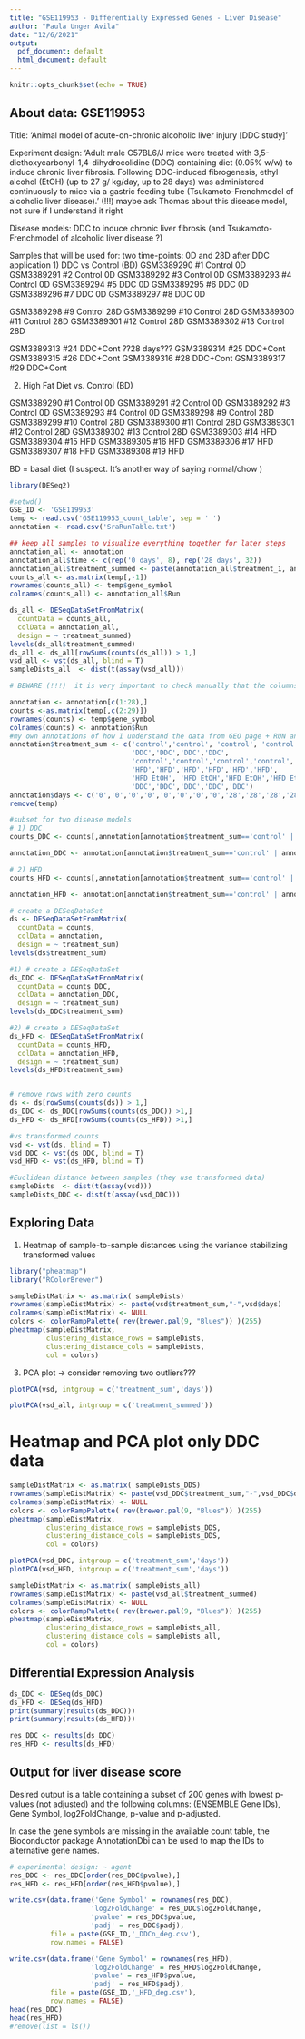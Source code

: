 ```yaml
---
title: "GSE119953 - Differentially Expressed Genes - Liver Disease"
author: "Paula Unger Avila"
date: "12/6/2021"
output:
  pdf_document: default
  html_document: default
---
```


```r
knitr::opts_chunk$set(echo = TRUE)
```

## About data: GSE119953
Title: 'Animal model of acute-on-chronic alcoholic liver injury [DDC study]' 

Experiment design: 
'Adult male C57BL6/J mice were treated with 3,5-diethoxycarbonyl-1,4-dihydrocolidine (DDC) containing diet (0.05% w/w) to induce chronic liver fibrosis. Following DDC-induced fibrogenesis, ethyl alcohol (EtOH) (up to 27 g/ kg/day, up to 28 days) was administered continuously to mice via a gastric feeding tube (Tsukamoto-Frenchmodel of alcoholic liver disease).'
(!!!) maybe ask Thomas about this disease model, not sure if I understand it right

Disease models: 
DDC to induce chronic liver fibrosis (and Tsukamoto-Frenchmodel of alcoholic liver disease ?)

Samples that will be used for:
two time-points: 0D and 28D after DDC application 
1) DDC vs Control (BD)
GSM3389290	#1 Control 0D
GSM3389291	#2 Control 0D
GSM3389292	#3 Control 0D
GSM3389293	#4 Control 0D
GSM3389294	#5 DDC 0D
GSM3389295	#6 DDC 0D
GSM3389296	#7 DDC 0D
GSM3389297	#8 DDC 0D

GSM3389298	#9 Control 28D
GSM3389299	#10 Control 28D
GSM3389300	#11 Control 28D
GSM3389301	#12 Control 28D
GSM3389302	#13 Control 28D

GSM3389313	#24 DDC+Cont ??28 days???
GSM3389314	#25 DDC+Cont
GSM3389315	#26 DDC+Cont
GSM3389316	#28 DDC+Cont
GSM3389317	#29 DDC+Cont

2) High Fat Diet vs. Control (BD)
          
GSM3389290	#1 Control 0D
GSM3389291	#2 Control 0D
GSM3389292	#3 Control 0D
GSM3389293	#4 Control 0D
GSM3389298	#9 Control 28D
GSM3389299	#10 Control 28D
GSM3389300	#11 Control 28D
GSM3389301	#12 Control 28D
GSM3389302	#13 Control 28D
GSM3389303	#14 HFD
GSM3389304	#15 HFD
GSM3389305	#16 HFD
GSM3389306	#17 HFD
GSM3389307	#18 HFD
GSM3389308	#19 HFD


BD = basal diet (I suspect. It's another way of saying normal/chow )

```r
library(DESeq2)

#setwd()
GSE_ID <- 'GSE119953'
temp <- read.csv('GSE119953_count_table', sep = ' ')
annotation <- read.csv('SraRunTable.txt')

## keep all samples to visualize everything together for later steps 
annotation_all <- annotation 
annotation_all$time <- c(rep('0 days', 8), rep('28 days', 32))
annotation_all$treatment_summed <- paste(annotation_all$treatment_1, annotation_all$treatment_2, annotation_all$time) 
counts_all <- as.matrix(temp[,-1])
rownames(counts_all) <- temp$gene_symbol
colnames(counts_all) <- annotation_all$Run

ds_all <- DESeqDataSetFromMatrix(
  countData = counts_all,
  colData = annotation_all,
  design = ~ treatment_summed)
levels(ds_all$treatment_summed)
ds_all <- ds_all[rowSums(counts(ds_all)) > 1,]
vsd_all <- vst(ds_all, blind = T)
sampleDists_all  <- dist(t(assay(vsd_all)))

# BEWARE (!!!)  it is very important to check manually that the columns of the count matrix correspond to the rows of the sample information table.

annotation <- annotation[c(1:28),]
counts <-as.matrix(temp[,c(2:29)])
rownames(counts) <- temp$gene_symbol 
colnames(counts) <- annotation$Run
#my own annotations of how I understand the data from GEO page + RUN annotations
annotation$treatment_sum <- c('control','control', 'control', 'control',
                              'DDC','DDC','DDC','DDC',
                              'control','control','control','control','control',
                              'HFD','HFD','HFD','HFD','HFD','HFD',
                              'HFD EtOH', 'HFD EtOH','HFD EtOH','HFD EtOH', 
                              'DDC','DDC','DDC','DDC','DDC')
annotation$days <- c('0','0','0','0','0','0','0','0','28','28','28','28','28','28','28','28','28','28','28','28','28','28','28','28','28','28','28','28')
remove(temp)

#subset for two disease models 
# 1) DDC
counts_DDC <- counts[,annotation[annotation$treatment_sum=='control' | annotation$treatment_sum== 'DDC', 'Run' ]]

annotation_DDC <- annotation[annotation$treatment_sum=='control' | annotation$treatment_sum== 'DDC',]

# 2) HFD
counts_HFD <- counts[,annotation[annotation$treatment_sum=='control' | annotation$treatment_sum== 'HFD', 'Run' ]]

annotation_HFD <- annotation[annotation$treatment_sum=='control' | annotation$treatment_sum== 'HFD',]

# create a DESeqDataSet 
ds <- DESeqDataSetFromMatrix(
  countData = counts,
  colData = annotation,
  design = ~ treatment_sum)
levels(ds$treatment_sum)

#1) # create a DESeqDataSet 
ds_DDC <- DESeqDataSetFromMatrix(
  countData = counts_DDC,
  colData = annotation_DDC,
  design = ~ treatment_sum)
levels(ds_DDC$treatment_sum)

#2) # create a DESeqDataSet 
ds_HFD <- DESeqDataSetFromMatrix(
  countData = counts_HFD,
  colData = annotation_HFD,
  design = ~ treatment_sum)
levels(ds_HFD$treatment_sum)


# remove rows with zero counts
ds <- ds[rowSums(counts(ds)) > 1,]
ds_DDC <- ds_DDC[rowSums(counts(ds_DDC)) >1,]
ds_HFD <- ds_HFD[rowSums(counts(ds_HFD)) >1,]

#vs transformed counts 
vsd <- vst(ds, blind = T)
vsd_DDC <- vst(ds_DDC, blind = T)
vsd_HFD <- vst(ds_HFD, blind = T)

#Euclidean distance between samples (they use transformed data)
sampleDists  <- dist(t(assay(vsd)))
sampleDists_DDC <- dist(t(assay(vsd_DDC)))
```

## Exploring Data

1. Heatmap of sample-to-sample distances using the variance stabilizing transformed values 

```r
library("pheatmap")
library("RColorBrewer")

sampleDistMatrix <- as.matrix( sampleDists)
rownames(sampleDistMatrix) <- paste(vsd$treatment_sum,"-",vsd$days)
colnames(sampleDistMatrix) <- NULL
colors <- colorRampPalette( rev(brewer.pal(9, "Blues")) )(255)
pheatmap(sampleDistMatrix,
         clustering_distance_rows = sampleDists,
         clustering_distance_cols = sampleDists,
         col = colors)
```


3. PCA plot
-> consider removing two outliers??? 

```r
plotPCA(vsd, intgroup = c('treatment_sum','days'))

```

```r
plotPCA(vsd_all, intgroup = c('treatment_summed'))

```

# Heatmap and PCA plot only DDC data

```r
sampleDistMatrix <- as.matrix( sampleDists_DDS)
rownames(sampleDistMatrix) <- paste(vsd_DDC$treatment_sum,"-",vsd_DDC$days)
colnames(sampleDistMatrix) <- NULL
colors <- colorRampPalette( rev(brewer.pal(9, "Blues")) )(255)
pheatmap(sampleDistMatrix,
         clustering_distance_rows = sampleDists_DDS,
         clustering_distance_cols = sampleDists_DDS,
         col = colors)
```
```r
plotPCA(vsd_DDC, intgroup = c('treatment_sum','days'))
plotPCA(vsd_HFD, intgroup = c('treatment_sum','days'))

```
```r
sampleDistMatrix <- as.matrix( sampleDists_all)
rownames(sampleDistMatrix) <- paste(vsd_all$treatment_summed)
colnames(sampleDistMatrix) <- NULL
colors <- colorRampPalette( rev(brewer.pal(9, "Blues")) )(255)
pheatmap(sampleDistMatrix,
         clustering_distance_rows = sampleDists_all,
         clustering_distance_cols = sampleDists_all,
         col = colors)
```

## Differential Expression Analysis 

```r

ds_DDC <- DESeq(ds_DDC)
ds_HFD <- DESeq(ds_HFD)
print(summary(results(ds_DDC)))
print(summary(results(ds_HFD)))

res_DDC <- results(ds_DDC)
res_HFD <- results(ds_HFD)

```

## Output for liver disease score 

Desired output is a table containing a subset of 200 genes with lowest p-values (not adjusted) and the following columns: (ENSEMBLE Gene IDs), Gene Symbol, log2FoldChange, p-value and p-adjusted. 

In case the gene symbols are missing in the available count table, the Bioconductor package AnnotationDbi can be used to map the IDs to alternative gene names. 


```r
# experimental design: ~ agent
res_DDC <- res_DDC[order(res_DDC$pvalue),]
res_HFD <- res_HFD[order(res_HFD$pvalue),]

write.csv(data.frame('Gene Symbol' = rownames(res_DDC), 
                    'log2FoldChange' = res_DDC$log2FoldChange,
                    'pvalue' = res_DDC$pvalue,
                    'padj' = res_DDC$padj), 
          file = paste(GSE_ID,'_DDCn_deg.csv'), 
          row.names = FALSE)

write.csv(data.frame('Gene Symbol' = rownames(res_HFD), 
                    'log2FoldChange' = res_HFD$log2FoldChange,
                    'pvalue' = res_HFD$pvalue,
                    'padj' = res_HFD$padj), 
          file = paste(GSE_ID,'_HFD_deg.csv'), 
          row.names = FALSE)
head(res_DDC)
head(res_HFD)
#remove(list = ls())

```
